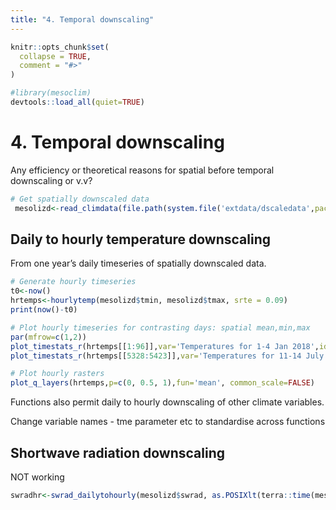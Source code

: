 ```yaml
---
title: "4. Temporal downscaling"
---
```


```r
knitr::opts_chunk$set(
  collapse = TRUE,
  comment = "#>"
)
```

```r
#library(mesoclim)
devtools::load_all(quiet=TRUE)
```

# 4. Temporal downscaling
Any efficiency or theoretical reasons for spatial before temporal downscaling or v.v?

```r
# Get spatially downscaled data
 mesolizd<-read_climdata(file.path(system.file('extdata/dscaledata',package='mesoclim'),'mesolizd.rds'))
```

## Daily to hourly temperature downscaling
From one year's daily timeseries of spatially downscaled data.

```r

# Generate hourly timeseries
t0<-now()
hrtemps<-hourlytemp(mesolizd$tmin, mesolizd$tmax, srte = 0.09) 
print(now()-t0)

```

```r
# Plot hourly timeseries for contrasting days: spatial mean,min,max
par(mfrow=c(1,2))
plot_timestats_r(hrtemps[[1:96]],var='Temperatures for 1-4 Jan 2018',idx='hour',lgd=FALSE)
plot_timestats_r(hrtemps[[5328:5423]],var='Temperatures for 11-14 July 2018',idx='hour',lgd=FALSE)

# Plot hourly rasters 
plot_q_layers(hrtemps,p=c(0, 0.5, 1),fun='mean', common_scale=FALSE)
```


Functions also permit daily to hourly downscaling of other climate variables.

Change variable names - tme parameter etc to standardise across functions

## Shortwave radiation downscaling
NOT working
```r
swradhr<-swrad_dailytohourly(mesolizd$swrad, as.POSIXlt(terra::time(mesolizd$swrad)), clearsky = NA, r = dtmf, adjust = TRUE) 

```
